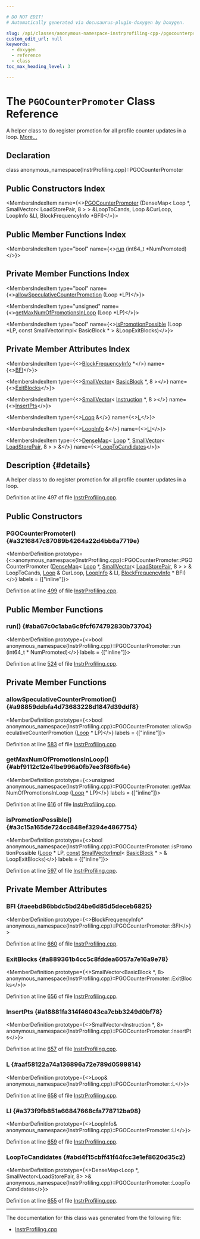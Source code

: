 ```yaml
---

# DO NOT EDIT!
# Automatically generated via docusaurus-plugin-doxygen by Doxygen.

slug: /api/classes/anonymous-namespace-instrprofiling-cpp-/pgocounterpromoter
custom_edit_url: null
keywords:
  - doxygen
  - reference
  - class
toc_max_heading_level: 3

---
```





# The `PGOCounterPromoter` Class Reference

<DoxygenPage pluginConfig={pluginConfig}>

A helper class to do register promotion for all profile counter updates in a loop. <a href="#details">More...</a>

## Declaration

<CodeBlock>class anonymous_namespace{InstrProfiling.cpp}::PGOCounterPromoter</CodeBlock>

## Public Constructors Index

<MembersIndex>

<MembersIndexItem
  name={<><a href="#a3216847c87089b4264a22d4bb6a7719e">PGOCounterPromoter</a> (DenseMap&lt; Loop &#42;, SmallVector&lt; LoadStorePair, 8 &gt; &gt; &amp;LoopToCands, Loop &amp;CurLoop, LoopInfo &amp;LI, BlockFrequencyInfo &#42;BFI)</>}>
</MembersIndexItem>

</MembersIndex>

## Public Member Functions Index

<MembersIndex>

<MembersIndexItem
  type="bool"
  name={<><a href="#aba67c0c1aba6c8fcf674792830b73704">run</a> (int64&#95;t &#42;NumPromoted)</>}>
</MembersIndexItem>

</MembersIndex>

## Private Member Functions Index

<MembersIndex>

<MembersIndexItem
  type="bool"
  name={<><a href="#a98859ddbfa4d73683228d1847d39ddf8">allowSpeculativeCounterPromotion</a> (Loop &#42;LP)</>}>
</MembersIndexItem>

<MembersIndexItem
  type="unsigned"
  name={<><a href="#abf9112c12e41be996a0fb7ee3f86fb4e">getMaxNumOfPromotionsInLoop</a> (Loop &#42;LP)</>}>
</MembersIndexItem>

<MembersIndexItem
  type="bool"
  name={<><a href="#a3c15a165de724cc848ef3294e4867754">isPromotionPossible</a> (Loop &#42;LP, const SmallVectorImpl&lt; BasicBlock &#42; &gt; &amp;LoopExitBlocks)</>}>
</MembersIndexItem>

</MembersIndex>

## Private Member Attributes Index

<MembersIndex>

<MembersIndexItem
  type={<><a href="/docs/api/classes/llvm/blockfrequencyinfo">BlockFrequencyInfo</a> &#42;</>}
  name={<><a href="#aeebd86bbdc5bd24be6d85d5deceb6825">BFI</a></>}>
</MembersIndexItem>

<MembersIndexItem
  type={<><a href="/docs/api/classes/llvm/smallvector">SmallVector</a>&lt; <a href="/docs/api/classes/llvm/basicblock">BasicBlock</a> &#42;, 8 &gt;</>}
  name={<><a href="#a889361b4cc5c8fddea6057a7e16a9e78">ExitBlocks</a></>}>
</MembersIndexItem>

<MembersIndexItem
  type={<><a href="/docs/api/classes/llvm/smallvector">SmallVector</a>&lt; <a href="/docs/api/classes/llvm/instruction">Instruction</a> &#42;, 8 &gt;</>}
  name={<><a href="#a18881fa314f46043ca7cbb3249d0bf78">InsertPts</a></>}>
</MembersIndexItem>

<MembersIndexItem
  type={<><a href="/docs/api/classes/llvm/loop">Loop</a> &amp;</>}
  name={<><a href="#aaf58122a74a136896a72e789d0599814">L</a></>}>
</MembersIndexItem>

<MembersIndexItem
  type={<><a href="/docs/api/classes/llvm/loopinfo">LoopInfo</a> &amp;</>}
  name={<><a href="#a373f9fb851a66847668cfa778712ba98">LI</a></>}>
</MembersIndexItem>

<MembersIndexItem
  type={<><a href="/docs/api/classes/llvm/densemap">DenseMap</a>&lt; <a href="/docs/api/classes/llvm/loop">Loop</a> &#42;, <a href="/docs/api/classes/llvm/smallvector">SmallVector</a>&lt; <a href="/docs/api/namespaces/anonymous-instrprofiling-cpp-/#a361b8ddbd271c831f936f4cca3bc7ec6">LoadStorePair</a>, 8 &gt; &gt; &amp;</>}
  name={<><a href="#abd4f15cbff41f44fcc3e1ef8620d35c2">LoopToCandidates</a></>}>
</MembersIndexItem>

</MembersIndex>

## Description {#details}

A helper class to do register promotion for all profile counter updates in a loop.

Definition at line 497 of file <a href="/docs/api/files/lib/lib/transforms/lib/transforms/instrumentation/instrprofiling-cpp">InstrProfiling.cpp</a>.

<SectionDefinition>

## Public Constructors

### PGOCounterPromoter() {#a3216847c87089b4264a22d4bb6a7719e}

<MemberDefinition
  prototype={<>anonymous&#95;namespace&#123;InstrProfiling.cpp&#125;::PGOCounterPromoter::PGOCounterPromoter (<a href="/docs/api/classes/llvm/densemap">DenseMap</a>&lt; <a href="/docs/api/classes/llvm/loop">Loop</a> &#42;, <a href="/docs/api/classes/llvm/smallvector">SmallVector</a>&lt; <a href="/docs/api/namespaces/anonymous-instrprofiling-cpp-/#a361b8ddbd271c831f936f4cca3bc7ec6">LoadStorePair</a>, 8 &gt; &gt; &amp; LoopToCands, <a href="/docs/api/classes/llvm/loop">Loop</a> &amp; CurLoop, <a href="/docs/api/classes/llvm/loopinfo">LoopInfo</a> &amp; LI, <a href="/docs/api/classes/llvm/blockfrequencyinfo">BlockFrequencyInfo</a> &#42; BFI)</>}
  labels = {["inline"]}>

Definition at line <a href="/docs/api/files/lib/lib/transforms/lib/transforms/instrumentation/instrprofiling-cpp/#l00499">499</a> of file <a href="/docs/api/files/lib/lib/transforms/lib/transforms/instrumentation/instrprofiling-cpp">InstrProfiling.cpp</a>.
</MemberDefinition>

</SectionDefinition>

<SectionDefinition>

## Public Member Functions

### run() {#aba67c0c1aba6c8fcf674792830b73704}

<MemberDefinition
  prototype={<>bool anonymous&#95;namespace&#123;InstrProfiling.cpp&#125;::PGOCounterPromoter::run (int64&#95;t &#42; NumPromoted)</>}
  labels = {["inline"]}>

Definition at line <a href="/docs/api/files/lib/lib/transforms/lib/transforms/instrumentation/instrprofiling-cpp/#l00524">524</a> of file <a href="/docs/api/files/lib/lib/transforms/lib/transforms/instrumentation/instrprofiling-cpp">InstrProfiling.cpp</a>.
</MemberDefinition>

</SectionDefinition>

<SectionDefinition>

## Private Member Functions

### allowSpeculativeCounterPromotion() {#a98859ddbfa4d73683228d1847d39ddf8}

<MemberDefinition
  prototype={<>bool anonymous&#95;namespace&#123;InstrProfiling.cpp&#125;::PGOCounterPromoter::allowSpeculativeCounterPromotion (<a href="/docs/api/classes/llvm/loop">Loop</a> &#42; LP)</>}
  labels = {["inline"]}>

Definition at line <a href="/docs/api/files/lib/lib/transforms/lib/transforms/instrumentation/instrprofiling-cpp/#l00583">583</a> of file <a href="/docs/api/files/lib/lib/transforms/lib/transforms/instrumentation/instrprofiling-cpp">InstrProfiling.cpp</a>.
</MemberDefinition>

### getMaxNumOfPromotionsInLoop() {#abf9112c12e41be996a0fb7ee3f86fb4e}

<MemberDefinition
  prototype={<>unsigned anonymous&#95;namespace&#123;InstrProfiling.cpp&#125;::PGOCounterPromoter::getMaxNumOfPromotionsInLoop (<a href="/docs/api/classes/llvm/loop">Loop</a> &#42; LP)</>}
  labels = {["inline"]}>

Definition at line <a href="/docs/api/files/lib/lib/transforms/lib/transforms/instrumentation/instrprofiling-cpp/#l00616">616</a> of file <a href="/docs/api/files/lib/lib/transforms/lib/transforms/instrumentation/instrprofiling-cpp">InstrProfiling.cpp</a>.
</MemberDefinition>

### isPromotionPossible() {#a3c15a165de724cc848ef3294e4867754}

<MemberDefinition
  prototype={<>bool anonymous&#95;namespace&#123;InstrProfiling.cpp&#125;::PGOCounterPromoter::isPromotionPossible (<a href="/docs/api/classes/llvm/loop">Loop</a> &#42; LP, <a href="/docs/api/files/lib/lib/target/lib/target/aarch64/aarch64promoteconstant-cpp/#a90f8350fecae261c25be85d38b451bff">const</a> <a href="/docs/api/classes/llvm/smallvectorimpl">SmallVectorImpl</a>&lt; <a href="/docs/api/classes/llvm/basicblock">BasicBlock</a> &#42; &gt; &amp; LoopExitBlocks)</>}
  labels = {["inline"]}>

Definition at line <a href="/docs/api/files/lib/lib/transforms/lib/transforms/instrumentation/instrprofiling-cpp/#l00597">597</a> of file <a href="/docs/api/files/lib/lib/transforms/lib/transforms/instrumentation/instrprofiling-cpp">InstrProfiling.cpp</a>.
</MemberDefinition>

</SectionDefinition>

<SectionDefinition>

## Private Member Attributes

### BFI {#aeebd86bbdc5bd24be6d85d5deceb6825}

<MemberDefinition
  prototype={<>BlockFrequencyInfo&#42; anonymous&#95;namespace&#123;InstrProfiling.cpp&#125;::PGOCounterPromoter::BFI</>}>

Definition at line <a href="/docs/api/files/lib/lib/transforms/lib/transforms/instrumentation/instrprofiling-cpp/#l00660">660</a> of file <a href="/docs/api/files/lib/lib/transforms/lib/transforms/instrumentation/instrprofiling-cpp">InstrProfiling.cpp</a>.
</MemberDefinition>

### ExitBlocks {#a889361b4cc5c8fddea6057a7e16a9e78}

<MemberDefinition
  prototype={<>SmallVector&lt;BasicBlock &#42;, 8&gt; anonymous&#95;namespace&#123;InstrProfiling.cpp&#125;::PGOCounterPromoter::ExitBlocks</>}>

Definition at line <a href="/docs/api/files/lib/lib/transforms/lib/transforms/instrumentation/instrprofiling-cpp/#l00656">656</a> of file <a href="/docs/api/files/lib/lib/transforms/lib/transforms/instrumentation/instrprofiling-cpp">InstrProfiling.cpp</a>.
</MemberDefinition>

### InsertPts {#a18881fa314f46043ca7cbb3249d0bf78}

<MemberDefinition
  prototype={<>SmallVector&lt;Instruction &#42;, 8&gt; anonymous&#95;namespace&#123;InstrProfiling.cpp&#125;::PGOCounterPromoter::InsertPts</>}>

Definition at line <a href="/docs/api/files/lib/lib/transforms/lib/transforms/instrumentation/instrprofiling-cpp/#l00657">657</a> of file <a href="/docs/api/files/lib/lib/transforms/lib/transforms/instrumentation/instrprofiling-cpp">InstrProfiling.cpp</a>.
</MemberDefinition>

### L {#aaf58122a74a136896a72e789d0599814}

<MemberDefinition
  prototype={<>Loop&amp; anonymous&#95;namespace&#123;InstrProfiling.cpp&#125;::PGOCounterPromoter::L</>}>

Definition at line <a href="/docs/api/files/lib/lib/transforms/lib/transforms/instrumentation/instrprofiling-cpp/#l00658">658</a> of file <a href="/docs/api/files/lib/lib/transforms/lib/transforms/instrumentation/instrprofiling-cpp">InstrProfiling.cpp</a>.
</MemberDefinition>

### LI {#a373f9fb851a66847668cfa778712ba98}

<MemberDefinition
  prototype={<>LoopInfo&amp; anonymous&#95;namespace&#123;InstrProfiling.cpp&#125;::PGOCounterPromoter::LI</>}>

Definition at line <a href="/docs/api/files/lib/lib/transforms/lib/transforms/instrumentation/instrprofiling-cpp/#l00659">659</a> of file <a href="/docs/api/files/lib/lib/transforms/lib/transforms/instrumentation/instrprofiling-cpp">InstrProfiling.cpp</a>.
</MemberDefinition>

### LoopToCandidates {#abd4f15cbff41f44fcc3e1ef8620d35c2}

<MemberDefinition
  prototype={<>DenseMap&lt;Loop &#42;, SmallVector&lt;LoadStorePair, 8&gt; &gt;&amp; anonymous&#95;namespace&#123;InstrProfiling.cpp&#125;::PGOCounterPromoter::LoopToCandidates</>}>

Definition at line <a href="/docs/api/files/lib/lib/transforms/lib/transforms/instrumentation/instrprofiling-cpp/#l00655">655</a> of file <a href="/docs/api/files/lib/lib/transforms/lib/transforms/instrumentation/instrprofiling-cpp">InstrProfiling.cpp</a>.
</MemberDefinition>

</SectionDefinition>

<hr/>

The documentation for this class was generated from the following file:

<ul>
<li><a href="/docs/api/files/lib/lib/transforms/lib/transforms/instrumentation/instrprofiling-cpp">InstrProfiling.cpp</a></li>
</ul>

</DoxygenPage>
